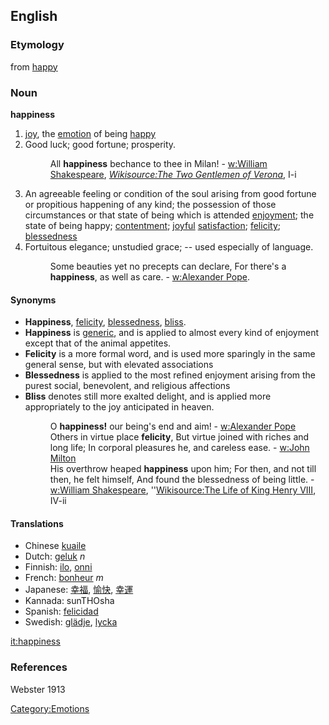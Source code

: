 ==English==
===Etymology===
from [[happy]]
===Noun===
'''happiness'''
#[[joy]], the [[emotion]] of being [[happy]]
#Good luck; good fortune; prosperity.
#:All '''happiness''' bechance to thee in Milan! - [[w:William Shakespeare]], ''[[Wikisource:The Two Gentlemen of Verona]]'', I-i
#An agreeable feeling or condition of the soul arising from good fortune or propitious happening of any kind; the possession of those circumstances or that state of being which is attended [[enjoyment]]; the state of being happy; [[contentment]]; [[joyful]] [[satisfaction]]; [[felicity]]; [[blessedness]]
#Fortuitous elegance; unstudied grace; -- used especially of language.
#: Some beauties yet no precepts can declare, For there's a '''happiness''', as well as care. - [[w:Alexander Pope]].

====Synonyms====
*'''Happiness''', [[felicity]], [[blessedness]], [[bliss]]. 
*'''Happiness''' is [[generic]], and is applied to almost every kind of enjoyment except that of the animal appetites.
*'''Felicity''' is a more formal word, and is used more sparingly in the same general sense, but with elevated associations
*'''Blessedness''' is applied to the most refined enjoyment arising from the purest social, benevolent, and religious affections
*'''Bliss''' denotes still more exalted delight, and is applied more appropriately to the joy anticipated in heaven.
*:O '''happiness!''' our being's end and aim! - [[w:Alexander Pope]]
*:Others in virtue place '''felicity''', But virtue joined with riches and long life; In corporal pleasures he, and careless ease. - [[w:John Milton]]
*:His overthrow heaped '''happiness''' upon him; For then, and not till then, he felt himself, And found the blessedness of being little. - [[w:William Shakespeare]], ''[[Wikisource:The Life of King Henry VIII]], IV-ii

====Translations====
*Chinese [[kuaile]]
*Dutch: [[geluk]] ''n''
*Finnish: [[ilo]], [[onni]]
*French: [[bonheur]] ''m''
*Japanese: [[幸福]], [[愉快]], [[幸運]]
*Kannada: sunTHOsha
*Spanish: [[felicidad]]
*Swedish: [[glädje]], [[lycka]]

[[Category:Emotions]]

[[it:happiness]]

===References===
Webster 1913